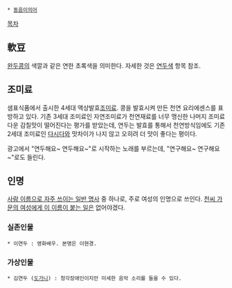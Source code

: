  * [[동음이의어]]

[[목차]]
== 軟豆 ==
[[완두콩]]의 색깔과 같은 연한 초록색을 의미한다. 자세한 것은 [[연두색]] 항목 참조.

== 조미료 ==
샘표식품에서 출시한 4세대 액상발효[[조미료]]. 콩을 발효시켜 만든 천연 요리에센스를 표방하고 있다. 기존 3세대 조미료인 자연조미료가 천연재료를 너무 맹신한 나머지 조미료다운 감칠맛이 떨어진다는 평가를 받았는데, 연두는 발효를 통해서 천연방식임에도 기존 2세대 조미료인 [[다시다]]와 맛차이가 나지 않고 오히려 더 맛이 좋다는 평이다.

광고에서 "연두해요~ 연두해요~"로 시작하는 노래를 부르는데, "연구해요~ 연구해요~"로도 들린다.

== 인명 ==
[[사람 이름으로 자주 쓰이는 일반 명사]] 중 하나로, 주로 여성의 인명으로 쓰인다. [[천연두|천씨 가문의 여성에게 이 이름이 붙는 일]]은 없어야겠다.
=== 실존인물 ===
 * 이연두 : 영화배우. 본명은 이현경.
=== 가상인물 ===
 * 김연두 ([[도가니]]) : 청각장애인이지만 미세한 음악 소리를 들을 수 있다.
